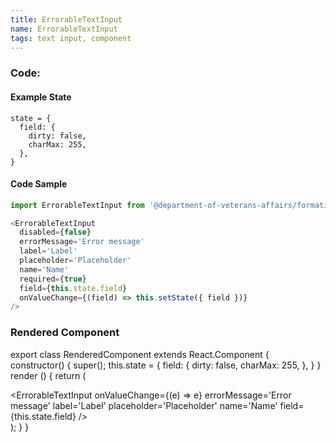 ```yaml
---
title: ErrorableTextInput
name: ErrorableTextInput
tags: text input, component
---
```



### Code:

#### Example State
```
state = {
  field: {
    dirty: false,
    charMax: 255,
  },
}
```

#### Code Sample
```javascript
import ErrorableTextInput from '@department-of-veterans-affairs/formation-react/ErrorableTextInput'

<ErrorableTextInput
  disabled={false}
  errorMessage='Error message'
  label='Label'
  placeholder='Placeholder'
  name='Name'
  required={true}
  field={this.state.field}
  onValueChange={(field) => this.setState({ field })}
/>
```

### Rendered Component

export class RenderedComponent extends React.Component {
  constructor() {
    super();
    this.state = {
      field: {
        dirty: false,
        charMax: 255,
      },
    }
  }
  render () {
    return (
      <div className="site-c-reactcomp__rendered">
        <ErrorableTextInput
          onValueChange={(e) => e}
          errorMessage='Error message'
          label='Label'
          placeholder='Placeholder'
          name='Name'
          field={this.state.field}
        />
      </div>
    );
  }
}

<RenderedComponent />
